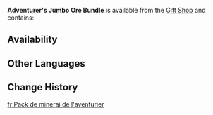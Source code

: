 {{Item Infobox
|id           = 115029
|type         = Bundles
|quality      = 4
|description  = 
|source1      = [[Gift Shop]] for a limited time
}}
'''Adventurer's Jumbo Ore Bundle''' is available from the [[Gift Shop]] and contains: {{Card|Mystic Enhancement Ore|100|stars=1}}{{Card|Mora|100,000|stars=1}}

==Availability==
{{Gift Shop History}}

==Other Languages==
{{Other Languages
|en      = Adventurer's Jumbo Ore Bundle
|zhs     = 冒险助推矿材包
|zhs_rm  = Màoxiǎn Zhùtuī Kuàngcái Bāo
|zht     = 冒險助推礦材包
|zht_rm  = Màoxiǎn Zhùtuī Kuàngcái Bāo
|zh_tl   = Adventure Ore Material Booster Bundle
|ja      = 冒険促進鉱材パック
|ja_rm   = Bouken Sokushin Kouzai Pakku{{Assumed}}
|ja_tl   = Adventure Promotion Ore Material Pack
|ko      = 모험 추진 광석 패키지
|ko_tl   = Adventure Booster Ore Package
|es      = Paquete gigante de minerales del aventurero
|es_tl   = Adventurer's Giant Ore Pack
|fr      = Pack de minerai de l'aventurier
|fr_tl   = Adventurer's Ore Pack
|ru      = Большой набор руды приключенца
|ru_tl   = Adventurer's Big Ore Supply
|th      = แพ็กวัสดุแร่สำหรับนักผจญภัย
|th_rm   = 
|th_tl   = 
|vi      = Túi Khoáng Sản Trợ Lực Mạo Hiểm
|vi_tl   = 
|de      = Empfehlungserzpaket
|de_tl   = Recommended Ore Pack
|id      = Adventurer's Jumbo Ore Bundle
|pt      = Pacote de Minérios do Aventureiro
|pt_tl   = 
|tr      = Maceracının Jumbo Cevher Paketi
|tr_tl   = Adventurer's Jumbo Ore Pack
|it      = Bundle di minerali dell'avventuriere gigante
|it_tl   = 
}}

==Change History==
{{Change History|1.3}}

[[fr:Pack de minerai de l'aventurier]]